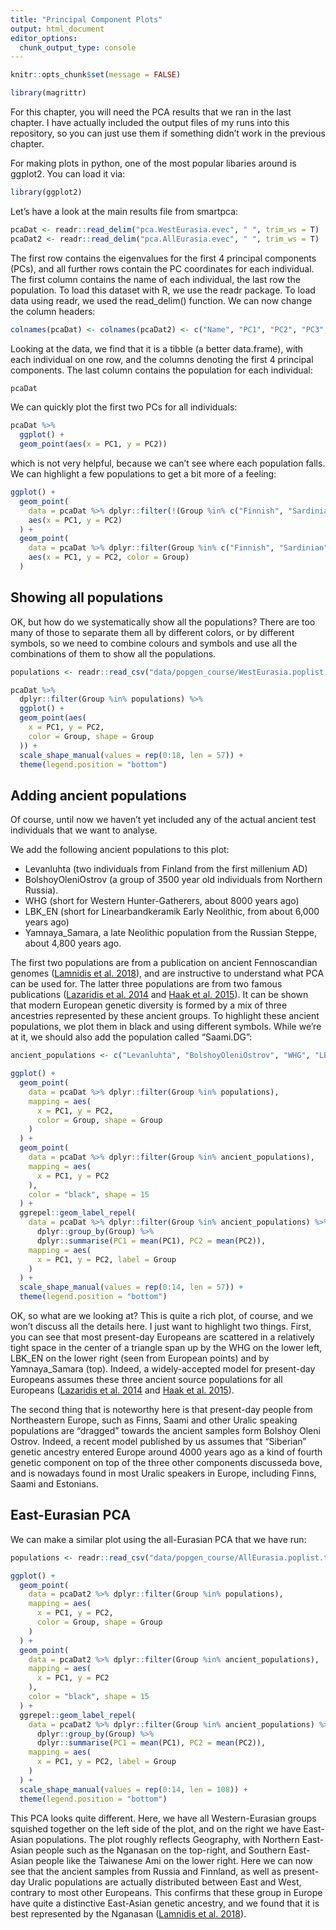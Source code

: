 ```yaml
---
title: "Principal Component Plots"
output: html_document
editor_options: 
  chunk_output_type: console
---
```


```r
knitr::opts_chunk$set(message = FALSE)
```

```r
library(magrittr)
```

For this chapter, you will need the PCA results that we ran in the last chapter. I have actually included the output files of my runs into this repository, so you can just use them if something didn't work in the previous chapter.

For making plots in python, one of the most popular libaries around is ggplot2. You can load it via:

```r
library(ggplot2)
```

Let's have a look at the main results file from smartpca:

```r
pcaDat <- readr::read_delim("pca.WestEurasia.evec", " ", trim_ws = T)
pcaDat2 <- readr::read_delim("pca.AllEurasia.evec", " ", trim_ws = T)
```

The first row contains the eigenvalues for the first 4 principal components (PCs), and all further rows contain the PC coordinates for each individual. The first column contains the name of each individual, the last row the population. To load this dataset with R, we use the readr package. To load data using readr, we used the read_delim() function. We can now change the column headers:

```r
colnames(pcaDat) <- colnames(pcaDat2) <- c("Name", "PC1", "PC2", "PC3", "PC4", "Group")
```

Looking at the data, we find that it is a tibble (a better data.frame), with each individual on one row, and the columns denoting the first 4 principal components. The last column contains the population for each individual:

```r
pcaDat
```

We can quickly plot the first two PCs for all individuals:

```r
pcaDat %>%
  ggplot() +
  geom_point(aes(x = PC1, y = PC2))
```

which is not very helpful, because we can't see where each population falls. We can highlight a few populations to get a bit more of a feeling:

```r
ggplot() +
  geom_point(
    data = pcaDat %>% dplyr::filter(!(Group %in% c("Finnish", "Sardinian", "Armenian", "BedouinB"))), 
    aes(x = PC1, y = PC2)
  ) +
  geom_point(
    data = pcaDat %>% dplyr::filter(Group %in% c("Finnish", "Sardinian", "Armenian", "BedouinB")), 
    aes(x = PC1, y = PC2, color = Group)
  )
```

## Showing all populations

OK, but how do we systematically show all the populations? There are too many of those to separate them all by different colors, or by different symbols, so we need to combine colours and symbols and use all the combinations of them to show all the populations.

```r
populations <- readr::read_csv("data/popgen_course/WestEurasia.poplist.txt", col_names = F)$X1
```

```r
pcaDat %>%
  dplyr::filter(Group %in% populations) %>%
  ggplot() +
  geom_point(aes(
    x = PC1, y = PC2, 
    color = Group, shape = Group
  )) + 
  scale_shape_manual(values = rep(0:18, len = 57)) + 
  theme(legend.position = "bottom")
```

## Adding ancient populations

Of course, until now we haven't yet included any of the actual ancient test individuals that we want to analyse.

We add the following ancient populations to this plot:

- Levanluhta (two individuals from Finland from the first millenium AD)
- BolshoyOleniOstrov (a group of 3500 year old individuals from Northern Russia).
- WHG (short for Western Hunter-Gatherers, about 8000 years ago)
- LBK_EN (short for Linearbandkeramik Early Neolithic, from about 6,000 years ago)
- Yamnaya_Samara, a late Neolithic population from the Russian Steppe, about 4,800 years ago.

The first two populations are from a publication on ancient Fennoscandian genomes ([Lamnidis et al. 2018](https://www.nature.com/articles/s41467-018-07483-5)), and are instructive to understand what PCA can be used for. The latter three populations are from two famous publications ([Lazaridis et al. 2014](https://www.nature.com/articles/nature13673) and [Haak et al. 2015](https://www.nature.com/articles/nature14317)). It can be shown that modern European genetic diversity is formed by a mix of three ancestries represented by these ancient groups. To highlight these ancient populations, we plot them in black and using different symbols. While we're at it, we should also add the population called "Saami.DG":

```r
ancient_populations <- c("Levanluhta", "BolshoyOleniOstrov", "WHG", "LBK_EN", "Yamnaya_Samara", "Saami.DG") 

ggplot() +
  geom_point(
    data = pcaDat %>% dplyr::filter(Group %in% populations),
    mapping = aes(
      x = PC1, y = PC2, 
      color = Group, shape = Group
    )
  ) + 
  geom_point(
    data = pcaDat %>% dplyr::filter(Group %in% ancient_populations),
    mapping = aes(
      x = PC1, y = PC2
    ),
    color = "black", shape = 15
  ) + 
  ggrepel::geom_label_repel(
    data = pcaDat %>% dplyr::filter(Group %in% ancient_populations) %>%
      dplyr::group_by(Group) %>%
      dplyr::summarise(PC1 = mean(PC1), PC2 = mean(PC2)),
    mapping = aes(
      x = PC1, y = PC2, label = Group
    )
  ) +
  scale_shape_manual(values = rep(0:14, len = 57)) +
  theme(legend.position = "bottom")
```

OK, so what are we looking at? This is quite a rich plot, of course, and we won't discuss all the details here. I just want to highlight two things. First, you can see that most present-day Europeans are scattered in a relatively tight space in the center of a triangle span up by the WHG on the lower left, LBK_EN on the lower right (seen from European points) and by Yamnaya_Samara (top). Indeed, a widely-accepted model for present-day Europeans assumes these three ancient source populations for all Europeans ([Lazaridis et al. 2014](https://www.nature.com/articles/nature13673) and [Haak et al. 2015](https://www.nature.com/articles/nature14317)).

The second thing that is noteworthy here is that present-day people from Northeastern Europe, such as Finns, Saami and other Uralic speaking populations are "dragged" towards the ancient samples form Bolshoy Oleni Ostrov. Indeed, a recent model published by us assumes that "Siberian" genetic ancestry entered Europe around 4000 years ago as a kind of fourth genetic component on top of the three other components discusseda bove, and is nowadays found in most Uralic speakers in Europe, including Finns, Saami and Estonians.

## East-Eurasian PCA

We can make a similar plot using the all-Eurasian PCA that we have run:

```r
populations <- readr::read_csv("data/popgen_course/AllEurasia.poplist.txt", col_names = F)$X1
```

```r
ggplot() +
  geom_point(
    data = pcaDat2 %>% dplyr::filter(Group %in% populations),
    mapping = aes(
      x = PC1, y = PC2, 
      color = Group, shape = Group
    )
  ) + 
  geom_point(
    data = pcaDat2 %>% dplyr::filter(Group %in% ancient_populations),
    mapping = aes(
      x = PC1, y = PC2
    ),
    color = "black", shape = 15
  ) + 
  ggrepel::geom_label_repel(
    data = pcaDat2 %>% dplyr::filter(Group %in% ancient_populations) %>%
      dplyr::group_by(Group) %>%
      dplyr::summarise(PC1 = mean(PC1), PC2 = mean(PC2)),
    mapping = aes(
      x = PC1, y = PC2, label = Group
    )
  ) +
  scale_shape_manual(values = rep(0:14, len = 108)) +
  theme(legend.position = "bottom")
```

This PCA looks quite different. Here, we have all Western-Eurasian groups squished together on the left side of the plot, and on the right we have East-Asian populations. The plot roughly reflects Geography, with Northern East-Asian people such as the Nganasan on the top-right, and Southern East-Asian people like the Taiwanese Ami on the lower right. Here we can now see that the ancient samples from Russia and Finnland, as well as present-day Uralic populations are actually distributed between East and West, contrary to most other Europeans. This confirms that these group in Europe have quite a distinctive East-Asian genetic ancestry, and we found that it is best represented by the Nganasan ([Lamnidis et al. 2018](https://www.nature.com/articles/s41467-018-07483-5)).
